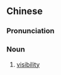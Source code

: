 {{also|能见度}}
==Chinese==
{{zh-forms|s=能见度}}

===Pronunciation===
{{zh-pron
|m=néngjiàndù
|cat=n
}}

===Noun===
{{zh-noun}}

# [[visibility]]